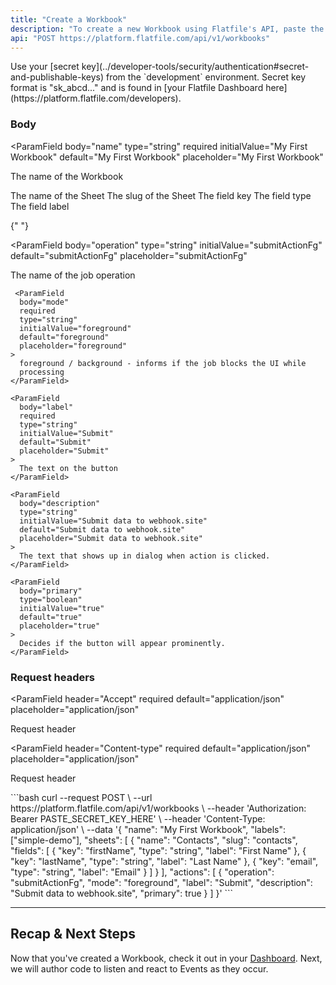 ```yaml
---
title: "Create a Workbook"
description: "To create a new Workbook using Flatfile's API, paste the cURL request on the right in your terminal or build out your Sheet and Fields in the Body tab."
api: "POST https://platform.flatfile.com/api/v1/workbooks"
---
```


<Tip>
  Use your [secret
  key](../developer-tools/security/authentication#secret-and-publishable-keys)
  from the `development` environment. Secret key format is "sk_abcd..." and is
  found in [your Flatfile Dashboard
  here](https://platform.flatfile.com/developers).
</Tip>

### Body

<ParamField
  body="name"
  type="string"
  required
  initialValue="My First Workbook"
  default="My First Workbook"
  placeholder="My First Workbook"
>
  The name of the Workbook
</ParamField>

<ParamField body="sheets" type="array" required>
  <Expandable title="Sheet">
    <ParamField
      body="name"
      type="string"
      required
      initialValue="Contacts"
      default="Contacts"
      placeholder="Contacts"
    >
      The name of the Sheet
    </ParamField>
    <ParamField
      body="slug"
      type="string"
      required
      initialValue="contacts"
      default="contacts"
      placeholder="contacts"
    >
      The slug of the Sheet
    </ParamField>
    <ParamField body="fields" type="array" required>
      <Expandable title="Field">
        <ParamField
          body="key"
          type="string"
          required
          initialValue="firstName"
          default="firstName"
          placeholder="firstName"
        >
          The field key
        </ParamField>
        <ParamField
          body="type"
          type="string"
          required
          initialValue="string"
          default="string"
          placeholder="string"
        >
          The field type
        </ParamField>
        <ParamField
          body="label"
          type="string"
          required
          initialValue="First Name"
          default="First Name"
          placeholder="First Name"
        >
          The field label
        </ParamField>
      </Expandable>
    </ParamField>

  </Expandable>
</ParamField>

<ParamField body="actions" type="array" required>
  <Expandable title="Action">

{" "}

<ParamField
  body="operation"
  type="string"
  initialValue="submitActionFg"
  default="submitActionFg"
  placeholder="submitActionFg"
>
  The name of the job operation
</ParamField>

     <ParamField
      body="mode"
      required
      type="string"
      initialValue="foreground"
      default="foreground"
      placeholder="foreground"
    >
      foreground / background - informs if the job blocks the UI while
      processing
    </ParamField>

    <ParamField
      body="label"
      required
      type="string"
      initialValue="Submit"
      default="Submit"
      placeholder="Submit"
    >
      The text on the button
    </ParamField>

    <ParamField
      body="description"
      type="string"
      initialValue="Submit data to webhook.site"
      default="Submit data to webhook.site"
      placeholder="Submit data to webhook.site"
    >
      The text that shows up in dialog when action is clicked.
    </ParamField>

    <ParamField
      body="primary"
      type="boolean"
      initialValue="true"
      default="true"
      placeholder="true"
    >
      Decides if the button will appear prominently.
    </ParamField>

  </Expandable>
</ParamField>

### Request headers

<ParamField
  header="Accept"
  required
  default="application/json"
  placeholder="application/json"
>
  Request header
</ParamField>

<ParamField
  header="Content-type"
  required
  default="application/json"
  placeholder="application/json"
>
  Request header
</ParamField>

<RequestExample>
```bash
curl --request POST \
  --url https://platform.flatfile.com/api/v1/workbooks \
  --header 'Authorization: Bearer PASTE_SECRET_KEY_HERE' \
  --header 'Content-Type: application/json' \
  --data '{
  "name": "My First Workbook",
  "labels": ["simple-demo"],
  "sheets": [
    {
      "name": "Contacts",
      "slug": "contacts",
      "fields": [
        {
          "key": "firstName",
          "type": "string",
          "label": "First Name"
        },
        {
          "key": "lastName",
          "type": "string",
          "label": "Last Name"
        },
        {
          "key": "email",
          "type": "string",
          "label": "Email"
        }
      ]
    }
  ],
  "actions": [
    {
      "operation": "submitActionFg",
      "mode": "foreground",
      "label": "Submit",
      "description": "Submit data to webhook.site",
      "primary": true
    }
  ]
}'
```
</RequestExample>

---

## Recap & Next Steps

Now that you've created a Workbook, check it out in your [Dashboard](https://platform.flatfile.com). Next, we will author code to listen and react to Events as they occur.
